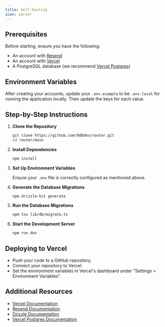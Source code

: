 ```yaml
---
title: Self-hosting
icon: server
---
```


## Prerequisites

Before starting, ensure you have the following:

- An account with [Resend](https://resend.com/)
- An account with [Vercel](https://vercel.com/)
- A PostgreSQL database (we recommend [Vercel Postgres](https://vercel.com/docs/storage/vercel-postgres))

## Environment Variables

After creating your accounts, update your `.env.example` to be `.env.local` for running the application locally. Then update the keys for each value.

## Step-by-Step Instructions

1. **Clone the Repository**

   ```sh
   git clone https://github.com/9d8dev/router.git
   cd router/main
   ```

2. **Install Dependencies**

   ```sh
   npm install
   ```

3. **Set Up Environment Variables**

   Ensure your `.env` file is correctly configured as mentioned above.

4. **Generate the Database Migrations**

   ```sh
   npm drizzle-kit generate
   ```

5. **Run the Database Migrations**

   ```sh
   npm tsx lib/db/migrate.ts
   ```

6. **Start the Development Server**

   ```sh
   npm run dev
   ```

## Deploying to Vercel

- Push your code to a GitHub repository.
- Connect your repository to Vercel.
- Set the environment variables in Vercel's dashboard under "Settings > Environment Variables".

## Additional Resources

- [Vercel Documentation](https://vercel.com/docs)
- [Resend Documentation](https://resend.com/docs)
- [Drizzle Documentation](https://orm.drizzle.team/docs/overview)
- [Vercel Postgres Documentation](https://vercel.com/docs/storage/vercel-postgres/)
